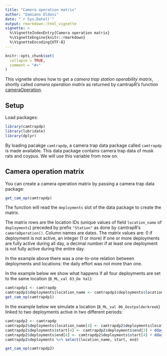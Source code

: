 ```yaml
---
title: "Camera operation matrix"
author: "Damiano Oldoni"
date: "`r Sys.Date()`"
output: rmarkdown::html_vignette
vignette: >
  %\VignetteIndexEntry{Camera operation matrix}
  %\VignetteEngine{knitr::rmarkdown}
  %\VignetteEncoding{UTF-8}
---
```


```r
knitr::opts_chunk$set(
  collapse = TRUE,
  comment = "#>"
)
```

This vignette shows how to get a _camera trap station operability matrix_, shortly called _camera operation matrix_ as returned by camtrapR's function [cameraOperation](https://jniedballa.github.io/camtrapR/reference/cameraOperation.html).

## Setup

Load packages:

```r
library(camtrapdp)
library(lubridate)
library(dplyr)
```

By loading pacakge `camtrapdp`, a camera trap data package called `camtrapdp` is made available. This data package contains camera trap data of musk rats and coypus. We will use this variable from now on.

## Camera operation matrix

You can create a camera operation matrix by passing a camera trap data package:

```r
get_cam_op(camtrapdp)
```

The function will read the `deployments` slot of the data package to create the matrix.

The matrix rows are the location IDs (unique values of field `location_name` of `deployments`) preceded by prefix `"Station"` as done by camtrapR's `cameraOperation()`. Column names are dates. The matrix values are: 0 if deployment is not active, an integer (1 or more) if one or more deployments are fully active during all day, a decimal number if at least one deployment is not fully active during the entire day.

In the example above there was a one-to-one relation between deployments and locations: the daily effort was not more than one.

In the example below we show what happens if all four deployments are set to the same location (`B_ML_val 03_De Val`):

```r
camtrapdp1 <- camtrapdp
camtrapdp1$deployments$location_name <- camtrapdp1$deployments$location_name[1]
get_cam_op(camtrapdp1)
```

In the example below we simulate a location (`B_ML_val 06_Oostpolderkreek`) linked to two deployments active in two different periods:

```r
camtrapdp2 <- camtrapdp
camtrapdp2$deployments$location_name[4] <- camtrapdp2$deployments$location_name[3]
camtrapdp2$deployments$start[4] <- camtrapdp2$deployments$end[3] + ddays(5)
camtrapdp2$deployments$end[4] <- camtrapdp2$deployments$start[4] + ddays(5)
camtrapdp2$deployments %>% select(location_name, start, end)
```

```r
get_cam_op(camtrapdp2)
```

